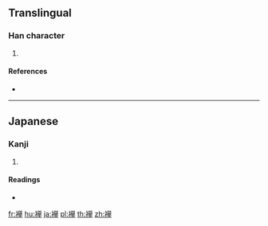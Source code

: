 {{character info/new}}
==Translingual==

===Han character===
{{Han char|rn=145|rad=衣|as=18|sn=24|four=|canj=LHCQ}}

# {{defn|Han|sort=衣18}}

====References====
* {{Han ref|kx=1127.261|dkj=34737|dj=1594.310|hdz=53122.081|uh=8977|ud=35191}}

----

==Japanese==

===Kanji===
{{ja-kanji|grade=|rs=衣18}}

# {{defn|lang=ja|sort=衣18}}

====Readings====
* {{ja-readings|on=|kun=[[たすき]] (tasuki)}}

[[fr:襷]]
[[hu:襷]]
[[ja:襷]]
[[pl:襷]]
[[th:襷]]
[[zh:襷]]